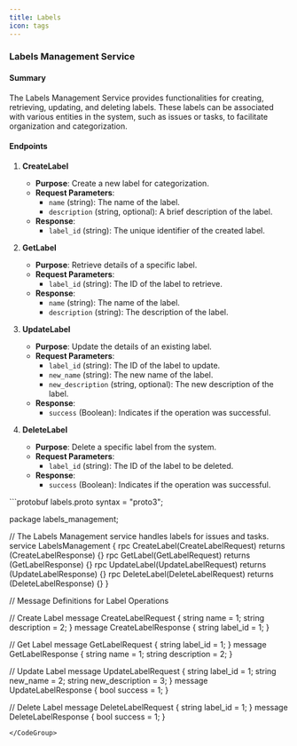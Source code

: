 ```yaml
---
title: Labels
icon: tags
---
```


### Labels Management Service

#### Summary

The Labels Management Service provides functionalities for creating, retrieving, updating, and deleting labels. These labels can be associated with various entities in the system, such as issues or tasks, to facilitate organization and categorization.

#### Endpoints

1. **CreateLabel**
    - **Purpose**: Create a new label for categorization.
    - **Request Parameters**:
        - `name` (string): The name of the label.
        - `description` (string, optional): A brief description of the label.
    - **Response**:
        - `label_id` (string): The unique identifier of the created label.

2. **GetLabel**
    - **Purpose**: Retrieve details of a specific label.
    - **Request Parameters**:
        - `label_id` (string): The ID of the label to retrieve.
    - **Response**:
        - `name` (string): The name of the label.
        - `description` (string): The description of the label.

3. **UpdateLabel**
    - **Purpose**: Update the details of an existing label.
    - **Request Parameters**:
        - `label_id` (string): The ID of the label to update.
        - `new_name` (string): The new name of the label.
        - `new_description` (string, optional): The new description of the label.
    - **Response**:
        - `success` (Boolean): Indicates if the operation was successful.

4. **DeleteLabel**
    - **Purpose**: Delete a specific label from the system.
    - **Request Parameters**:
        - `label_id` (string): The ID of the label to be deleted.
    - **Response**:
        - `success` (Boolean): Indicates if the operation was successful.
<CodeGroup>
```protobuf labels.proto
syntax = "proto3";

package labels_management;

// The Labels Management service handles labels for issues and tasks.
service LabelsManagement {
  rpc CreateLabel(CreateLabelRequest) returns (CreateLabelResponse) {}
  rpc GetLabel(GetLabelRequest) returns (GetLabelResponse) {}
  rpc UpdateLabel(UpdateLabelRequest) returns (UpdateLabelResponse) {}
  rpc DeleteLabel(DeleteLabelRequest) returns (DeleteLabelResponse) {}
}

// Message Definitions for Label Operations

// Create Label
message CreateLabelRequest {
  string name = 1;
  string description = 2;
}
message CreateLabelResponse {
  string label_id = 1;
}

// Get Label
message GetLabelRequest {
  string label_id = 1;
}
message GetLabelResponse {
  string name = 1;
  string description = 2;
}

// Update Label
message UpdateLabelRequest {
  string label_id = 1;
  string new_name = 2;
  string new_description = 3;
}
message UpdateLabelResponse {
  bool success = 1;
}

// Delete Label
message DeleteLabelRequest {
  string label_id = 1;
}
message DeleteLabelResponse {
  bool success = 1;
}
```
</CodeGroup>
